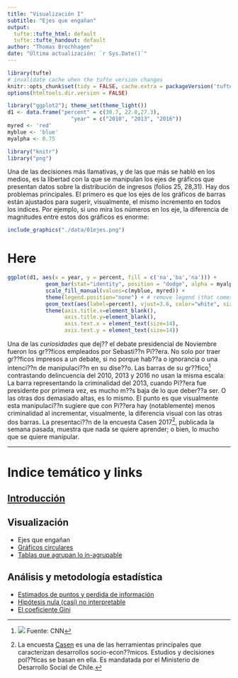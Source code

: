 ```yaml
---
title: "Visualización I"
subtitle: "Ejes que engañan"
output:
  tufte::tufte_html: default
  tufte::tufte_handout: default
author: "Thomas Brochhagen"
date: "Última actualización: `r Sys.Date()`" 
---
```

```r
library(tufte)
# invalidate cache when the tufte version changes
knitr::opts_chunk$set(tidy = FALSE, cache.extra = packageVersion('tufte'))
options(htmltools.dir.version = FALSE)
```

```r
library("ggplot2"); theme_set(theme_light())
d1 <- data.frame("percent" = c(30.7, 22.8,27.3),
                    "year" = c("2010", "2013", "2016"))
myred <- 'red'
myblue <- 'blue'
myalpha <- 0.75

library("knitr")
library("png")
```

Una de las decisiones más llamativas, y de las que más se habló en los medios, es la libertad con la que se manipulan los ejes de gráficos que presentan datos sobre la distribución de ingresos (folios 25, 28,31). Hay dos problemas principales. El primero es que los ejes de los gráficos de barras están ajustados para sugerir, visualmente, el mismo incremento en todos los indices. Por ejemplo, si uno mira los números en los eje, la diferencia de magnitudes entre estos dos gráficos es enorme:

```r
include_graphics("./data/01ejes.png")
```


# Here

```r
ggplot(d1, aes(x = year, y = percent, fill = c('na','ba','na'))) +
            geom_bar(stat="identity", position = "dodge", alpha = myalpha) +
            scale_fill_manual(values=c(myblue, myred)) +
            theme(legend.position="none") + # remove legend (that comes from dummy categories)
            geom_text(aes(label=percent), vjust=3.6, color="white", size=8) +
            theme(axis.title.x=element_blank(),
                  axis.title.y=element_blank(),
                  axis.text.x = element_text(size=14),
                  axis.text.y = element_text(size=14))
```



Una de las *curiosidades* que dej?? el debate presidencial de Noviembre fueron los gr??ficos empleados por Sebasti??n Pi??era. No solo por traer gr??ficos impresos a un debate, si no porque hab??a o ignorancia o una intenci??n de manipulaci??n en su dise??o. Las barras de su gr??fico^[![](data/small-pin.png) Fuente: CNN] contrastando delincuencia del 2010, 2013 y 2016 no usan la misma escala: La barra representando la criminalidad del 2013, cuando Pi??era fue presidente por primera vez, es mucho m??s baja de lo que deber??a ser. O las otras dos demasiado altas, es lo mismo. El punto es que visualmente esta manipulaci??n sugiere que con Pi??era hay (notablemente) menos criminalidad al incrementar, visualmente, la diferencia visual con las otras dos barras. La presentaci??n de la encuesta Casen 2017^[La encuesta [Casen](http://observatorio.ministeriodesarrollosocial.gob.cl) es una de las herramientas principales que caracterizan desarrollos socio-econ??micos. Estudios y decisiones pol??ticas se basan en ella. Es mandatada por el Ministerio de Desarrollo Social de Chile.], publicada la semana pasada, muestra que nada se quiere aprender; o bien, lo mucho que se quiere manipular. 


---
# Indice temático y links
## [Introducción](../casen2017-intro.html)
## Visualización 
* Ejes que engañan
* [Gráficos circulares](./casen2017/02pie-charts.html)
* [Tablas que agrupan lo in-agrupable](./casen2017/03tablas)

## Análisis y metodología estadística
* [Estimados de puntos y perdida de información](./casen2017/04point-estimates.html)
* [Hipótesis nula (casi) no interpretable](./casen2017/05nht.html)
* [El coeficiente Gini](./casen2017/06gini.html)
